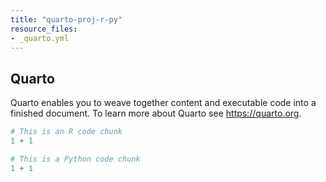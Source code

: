```yaml
---
title: "quarto-proj-r-py"
resource_files:
- _quarto.yml
---
```


## Quarto

Quarto enables you to weave together content and executable code into a finished document. To learn more about Quarto see <https://quarto.org>.

```r
# This is an R code chunk
1 + 1
```

```python
# This is a Python code chunk
1 + 1
```
